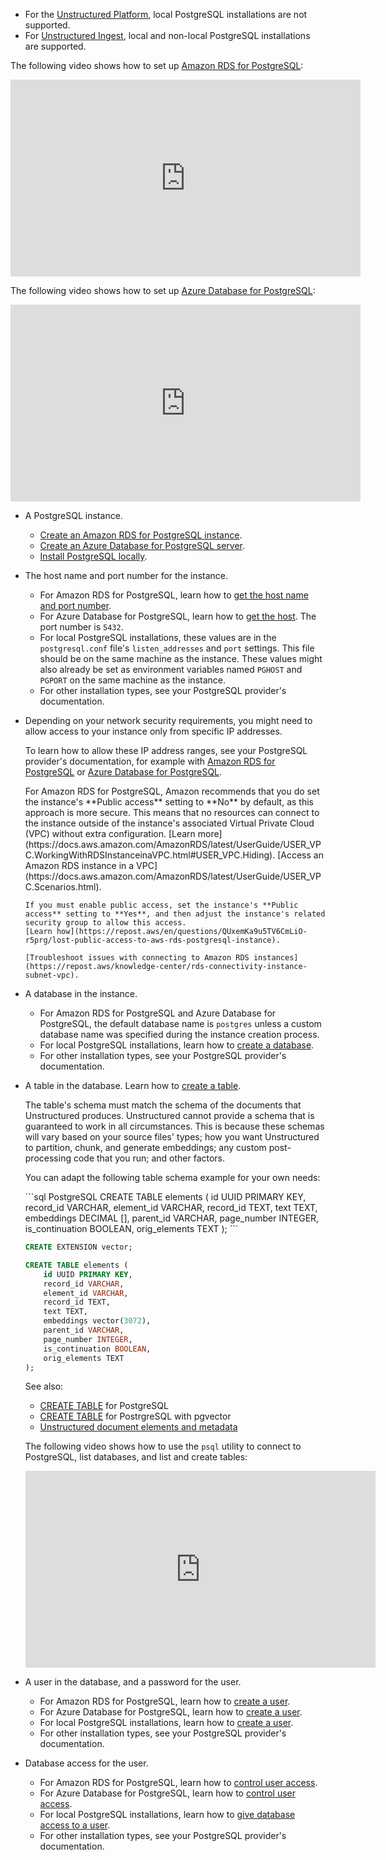 - For the [Unstructured Platform](/platform/overview), local PostgreSQL installations are not supported.
- For [Unstructured Ingest](/ingestion/overview), local and non-local PostgreSQL installations are supported.

The following video shows how to set up [Amazon RDS for PostgreSQL](https://aws.amazon.com/rds/postgresql/):

<iframe
width="560"
height="315"
src="https://www.youtube.com/embed/QuIlEimejDs"
title="YouTube video player"
frameborder="0"
allow="accelerometer; autoplay; clipboard-write; encrypted-media; gyroscope; picture-in-picture"
allowfullscreen
></iframe>

The following video shows how to set up [Azure Database for PostgreSQL](https://azure.microsoft.com/products/postgresql):

<iframe
width="560"
height="315"
src="https://www.youtube.com/embed/6lvtBUFI7eQ"
title="YouTube video player"
frameborder="0"
allow="accelerometer; autoplay; clipboard-write; encrypted-media; gyroscope; picture-in-picture"
allowfullscreen
></iframe>


- A PostgreSQL instance. 

  - [Create an Amazon RDS for PostgreSQL instance](https://docs.aws.amazon.com/AmazonRDS/latest/UserGuide/CHAP_GettingStarted.CreatingConnecting.PostgreSQL.html).
  - [Create an Azure Database for PostgreSQL server](https://learn.microsoft.com/en-us/azure/postgresql/flexible-server/how-to-deploy-on-azure-free-account).
  - [Install PostgreSQL locally](https://www.postgresql.org/docs/current/tutorial-install.html). 

- The host name and port number for the instance. 

  - For Amazon RDS for PostgreSQL, learn how to [get the host name and port number](https://docs.aws.amazon.com/AmazonRDS/latest/UserGuide/USER_ConnectToPostgreSQLInstance.html#postgresql-endpoint).
  - For Azure Database for PostgreSQL, learn how to [get the host](https://learn.microsoft.com/azure/postgresql/flexible-server/quickstart-create-server-portal#connect-to-the-azure-database-for-postgresql-flexible-server-database-using-psql). The port number is `5432`.
  - For local PostgreSQL installations, these values are in the `postgresql.conf` file's `listen_addresses` and `port` settings. This file should be on the same machine as the instance. These values might also already be set as environment variables named `PGHOST` and `PGPORT` on the same machine as the instance. 
  - For other installation types, see your PostgreSQL provider's documentation.

- Depending on your network security requirements, you might need to allow access to your instance only from specific IP addresses.

  <AllowIPAddressRanges />

  To learn how to allow these IP address ranges, see your PostgreSQL provider's documentation, for example with 
  [Amazon RDS for PostgreSQL](https://docs.aws.amazon.com/AmazonRDS/latest/UserGuide/Overview.RDSSecurityGroups.html) or 
  [Azure Database for PostgreSQL](https://learn.microsoft.com/azure/postgresql/flexible-server/how-to-manage-firewall-portal#create-a-firewall-rule-after-server-is-created).

  <Note>
      For Amazon RDS for PostgreSQL, Amazon recommends that you do set the instance's **Public access** setting to **No** by default, as this 
      approach is more secure. This means that no 
      resources can connect to the instance outside of the instance's associated Virtual Private Cloud (VPC) without extra configuration. 
      [Learn more](https://docs.aws.amazon.com/AmazonRDS/latest/UserGuide/USER_VPC.WorkingWithRDSInstanceinaVPC.html#USER_VPC.Hiding). 
      [Access an Amazon RDS instance in a VPC](https://docs.aws.amazon.com/AmazonRDS/latest/UserGuide/USER_VPC.Scenarios.html).

      If you must enable public access, set the instance's **Public access** setting to **Yes**, and then adjust the instance's related 
      security group to allow this access. 
      [Learn how](https://repost.aws/en/questions/QUxemKa9u5TV6CmLiO-r5prg/lost-public-access-to-aws-rds-postgresql-instance). 
      
      [Troubleshoot issues with connecting to Amazon RDS instances](https://repost.aws/knowledge-center/rds-connectivity-instance-subnet-vpc).
  </Note>

- A database in the instance. 

  - For Amazon RDS for PostgreSQL and Azure Database for PostgreSQL, the default database name is `postgres` unless a custom database name was specified during the instance creation process.
  - For local PostgreSQL installations, learn how to [create a database](https://www.postgresql.org/docs/current/tutorial-createdb.html).
  - For other installation types, see your PostgreSQL provider's documentation.

- A table in the database. Learn how to [create a table](https://www.postgresql.org/docs/current/tutorial-table.html).

  The table's schema must match the schema of the documents that Unstructured produces. 
  Unstructured cannot provide a schema that is guaranteed to work in all 
  circumstances. This is because these schemas will vary based on your source files' types; how you 
  want Unstructured to partition, chunk, and generate embeddings; any custom post-processing code that you run; and other factors. 
  
  You can adapt the following table schema example for your own needs:

  <CodeGroup>
    ```sql PostgreSQL
    CREATE TABLE elements (
        id UUID PRIMARY KEY,
        record_id VARCHAR,
        element_id VARCHAR,
        record_id TEXT,
        text TEXT,
        embeddings DECIMAL [],
        parent_id VARCHAR,
        page_number INTEGER,
        is_continuation BOOLEAN,
        orig_elements TEXT
    );
    ```
    
    ```sql PostgreSQL with pgvector 
    CREATE EXTENSION vector;
    
    CREATE TABLE elements (
        id UUID PRIMARY KEY,
        record_id VARCHAR,
        element_id VARCHAR,
        record_id TEXT,
        text TEXT,
        embeddings vector(3072),
        parent_id VARCHAR,
        page_number INTEGER,
        is_continuation BOOLEAN,
        orig_elements TEXT
    );
    ```
  </CodeGroup>  
  
  See also:

  - [CREATE TABLE](https://www.postgresql.org/docs/current/sql-createtable.html) for PostgreSQL
  - [CREATE TABLE](https://github.com/pgvector/pgvector) for PostrgreSQL with pgvector
  - [Unstructured document elements and metadata](/api-reference/api-services/document-elements)

  The following video shows how to use the `psql` utility to connect to PostgreSQL, list databases, and list and create tables:

  <iframe
  width="560"
  height="315"
  src="https://www.youtube.com/embed/IKo-4QHdNF4"
  title="YouTube video player"
  frameborder="0"
  allow="accelerometer; autoplay; clipboard-write; encrypted-media; gyroscope; picture-in-picture"
  allowfullscreen
  ></iframe>

- A user in the database, and a password for the user. 

  - For Amazon RDS for PostgreSQL, learn how to [create a user](https://docs.aws.amazon.com/AmazonRDS/latest/UserGuide/Appendix.PostgreSQL.CommonDBATasks.Roles.html).
  - For Azure Database for PostgreSQL, learn how to [create a user](https://learn.microsoft.com/azure/postgresql/flexible-server/how-to-create-users).
  - For local PostgreSQL installations, learn how to [create a user](https://www.postgresql.org/docs/current/sql-createuser.html).
  - For other installation types, see your PostgreSQL provider's documentation.

- Database access for the user.

  - For Amazon RDS for PostgreSQL, learn how to [control user access](https://docs.aws.amazon.com/AmazonRDS/latest/UserGuide/Appendix.PostgreSQL.CommonDBATasks.Access.html).
  - For Azure Database for PostgreSQL, learn how to [control user access](https://www.postgresql.org/docs/current/sql-createuser.html).
  - For local PostgreSQL installations, learn how to [give database access to a user](https://www.postgresql.org/docs/current/sql-grant.html).
  - For other installation types, see your PostgreSQL provider's documentation.